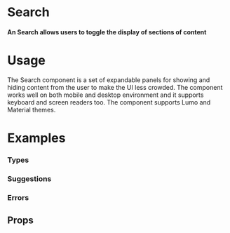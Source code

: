 
<Meta title="Data Entry|Search" component={SearchBar} />

# Search

#### An Search allows users to toggle the display of sections of content

<Preview withToolbar>
  <Story name="Standard">
     <SearchBar placeholder="Search Location" />
  </Story>
</Preview>

# Usage

The Search component is a set of expandable panels for showing and hiding content from the user to make the UI less crowded. The component works well on both mobile and desktop environment and it supports keyboard and screen readers too. The component supports Lumo and Material themes.

# Examples

### Types

<Preview>
  <Story name="Types">
   <SearchBar placeholder="Search Location" results={[
  {
    title: "White House",
    description: "123 Malibu Drive, CA 92660",
  },
  {
    title: "Orange House",
    description: "1224 Malibu Drive, CA 92660",
  },
  {
    title: "Red House",
    description: "123 Malibu Drive, CA 92660",
  },
  {
    title: "Green House",
    description: "123 Malibu Drive, CA 92660",
  },
  {
    title: "Black House",
    description: "123 Malibu Drive, CA 92660",
  },
  {
    title: "Blue House",
    description: "123 Malibu Drive, CA 92660",
  },
  {
    title: "Address",
    description: "123 Malibu Drive, CA 92660",
  },
  {
    title: "APN",
    description: "123 Malibu Drive, CA 92660",
  },
  {
    title: "Owner",
    description: "123 Malibu Drive, CA 92660",
  },
  {
    title: "Address",
    description: "123 Malibu Drive, CA 92660",
  },
  {
    title: "Address",
    description: "123 Malibu Drive, CA 92660",
  },
  {
    title: "APN",
    description: "123 Malibu Drive, CA 92660",
  },
  {
    title: "Owner",
    description: "123 Malibu Drive, CA 92660",
  },
  {
    title: "Address",
    description: "123 Malibu Drive, CA 92660",
  }
]} />
  </Story>
</Preview>


### Suggestions

<Preview>
  <Story name="Suggestions">
        <SearchBar placeholder="Search Location" error results={[
  {
    title: "White House",
    description: "123 Malibu Drive, CA 92660",
  },
  {
    title: "Orange House",
    description: "1224 Malibu Drive, CA 92660",
  },
  {
    title: "Red House",
    description: "123 Malibu Drive, CA 92660",
  },
  {
    title: "Green House",
    description: "123 Malibu Drive, CA 92660",
  },
  {
    title: "Black House",
    description: "123 Malibu Drive, CA 92660",
  },
  {
    title: "Blue House",
    description: "123 Malibu Drive, CA 92660",
  },
  {
    title: "Address",
    description: "123 Malibu Drive, CA 92660",
  },
  {
    title: "APN",
    description: "123 Malibu Drive, CA 92660",
  },
  {
    title: "Owner",
    description: "123 Malibu Drive, CA 92660",
  },
  {
    title: "Address",
    description: "123 Malibu Drive, CA 92660",
  },
  {
    title: "Address",
    description: "123 Malibu Drive, CA 92660",
  },
  {
    title: "APN",
    description: "123 Malibu Drive, CA 92660",
  },
  {
    title: "Owner",
    description: "123 Malibu Drive, CA 92660",
  },
  {
    title: "Address",
    description: "123 Malibu Drive, CA 92660",
  }
]} />
  </Story>
</Preview>



### Errors

<Preview>
  <Story name="Errors">
    <Grid columns="1">
        <SearchBar placeholder="Search Location" error="offline" />
        <SearchBar placeholder="Search Location" error="connection" />
      </Grid>
  </Story>
</Preview>

## Props

<Props of={SearchBar} />